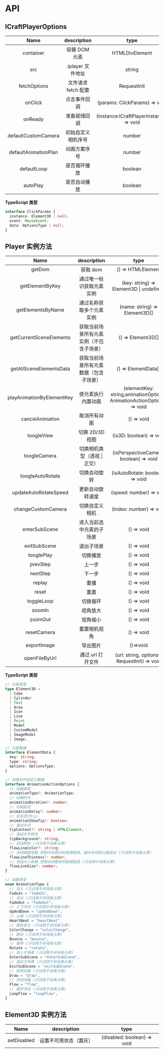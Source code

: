 # API

## ICraftPlayerOptions

|         Name         |     description     |                  type                   |  default  | required |
| :------------------: | :-----------------: | :-------------------------------------: | :-------: | :------: |
|      container       |    容器 DOM 元素    |             HTMLDivElement              |           |   true   |
|         src          |  .iplayer 文件地址  |                 string                  |           |   true   |
|     fetchOptions     | 文件请求 fetch 配置 |               RequestInit               | undefined |  false   |
|       onClick        |    点击事件回调     |      (params: ClickParams) => void      | undefined |  false   |
|       onReady        |    准备就绪回调     | (instance:ICraftPlayerInstance) => void | undefined |  false   |
| defaultCustomCamera  | 初始自定义相机序号  |                 number                  | undefined |  false   |
| defaultAnimationPlan |    动画方案序号     |                 number                  | undefined |  false   |
|     defaultLoop      |    是否循环播放     |                 boolean                 |   false   |  false   |
|       autoPlay       |    是否自动播放     |                 boolean                 |   false   |  false   |

**TypeScript 类型**

```ts
interface ClickParams {
  instance: Element3D | null;
  event: MouseEvent;
  data: OptionsType | null;
}
```

## Player 实例方法

|           Name            |               description                |                                 type                                  |
| :-----------------------: | :--------------------------------------: | :-------------------------------------------------------------------: |
|          getDom           |                 获取 dom                 |                           () => HTMLElement                           |
|      getElementByKey      |         通过唯一标识获取元素实例         |                (key: string) => Element3D \| undefined                |
|     getElementsByName     |         通过名称获取多个元素实例         |                     (name: string) => Element3D[]                     |
|  getCurrentSceneElements  | 获取当前场景所有元素实例（不包含子场景） |                           () => Element3D[]                           |
|  getAllSceneElementsData  |  获取当前场景所有元素数据（包含子场景）  |                          () => ElementData[]                          |
| playAnimationByElementKey |            使元素执行内置动画            | (elementKey: string,animationOptions: AnimationActionOptions) => void |
|      cancelAnimation      |               取消所有动画               |                              () => void                               |
|        toogleView         |             切换 2D/3D 视图              |                        (is3D: boolean) => void                        |
|       toogleCamera        |       切换相机类型（透视 \| 正交）       |                (isPerspectiveCamera: boolean) => void                 |
|     toogleAutoRotate      |               切换自动旋转               |                    (isAutoRotate: boolean) => void                    |
|   updateAutoRotateSpeed   |             更新自动旋转速度             |                        (speed: number) => void                        |
|    changeCustomCamera     |              切换自定义相机              |                        (index: number) => void                        |
|       enterSubScene       |         进入当前选中元素的子场景         |                              () => void                               |
|       exitSubScene        |                退出子场景                |                              () => void                               |
|        tooglePlay         |                 切换播放                 |                              () => void                               |
|         prevStep          |                  上一步                  |                              () => void                               |
|         nextStep          |                  下一步                  |                              () => void                               |
|          replay           |                   重播                   |                              () => void                               |
|           reset           |                   重置                   |                              () => void                               |
|        toggleLoop         |                 切换循环                 |                              () => void                               |
|          zoomIn           |                 视角放大                 |                              () => void                               |
|          zoomOut          |                 视角缩小                 |                              () => void                               |
|        resetCamera        |               重置相机视角               |                              () => void                               |
|        exportImage        |                 导出图片                 |                               ()=>void                                |
|       openFileByUrl       |            通过 url 打开文件             |             (url: string, options?: RequestInit) => void              |

**TypeScript 类型**

```ts
// 元素类型
type Element3D =
  | Cube
  | Cylinder
  | Text
  | Area
  | Icon
  | Line
  | Point
  | Model
  | CustomModel
  | ImageModel
  | Image;

// 元素数据
interface ElementData {
  key: string;
  type: string;
  options: OptionsType;
}

// 动画动作自定义数据
interface AnimationActionOptions {
  // 动画类型
  animationType?: AnimationType;
  // 动画时长
  animationDuration?: number;
  // 动画延迟
  animationDelay?: number;
  // 动态显示tip
  animationShowTip?: boolean;
  // 演说文字
  tipContent?: string | HTMLElement;
  // 演说文字颜色
  tipBackground?: string;
  // 流线颜色 (只试用于线条元素)
  flowLineColor?: string;
  // 流线细度系数,控制中间部分的收缩程度，越大中间部分越突出 (只试用于线条元素)
  flowLineThinness?: number;
  // 流线大小系数,控制流线整体的粗细程度 (只试用于线条元素)
  flowLineSize?: number;
}

// 动画类型
enum AnimationType {
  // 淡入 (只试用于非线条元素)
  FadeIn = "fadeIn",
  // 淡出 (只试用于非线条元素)
  FadeOut = "fadeOut",
  // 上下浮动 (只试用于非线条元素)
  UpAndDown = "upAndDown",
  // 心跳 (只试用于非线条元素)
  HeartBeat = "heartBeat",
  // 颜色变化 (只试用于非线条元素)
  ColorChange = "colorChange",
  // 跳动 (只试用于非线条元素)
  Bounce = "bounce",
  // 旋转 (只试用于非线条元素)
  Rotate = "rotate",
  // 进入子场景 (只试用于非线条元素)
  EnterSubScene = "enterSubScene",
  // 退出子场景 (只试用于非线条元素)
  ExitSubScene = "exitSubScene",
  // 绘制动画 (只试用于线条元素)
  Draw = "draw",
  // 流动动画 (只试用于线条元素)
  Flow = "flow",
  // 循环流动 (只试用于线条元素)
  LoopFlow = "loopFlow",
}

```

## Element3D 实例方法

|    Name     |      description       |            type             |
| :---------: | :--------------------: | :-------------------------: |
| setDisabled | 设置不可用状态（置灰） | (disabled: boolean) => void |
